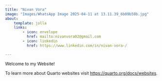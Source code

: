 ```yaml
---
title: "Nivan Vora"
image: "Images/WhatsApp Image 2025-04-11 at 13.11.39_6b09b58b.jpg"
about: 
    template: jolla
    links:
        - icon: envelope
          href: mailto:nivanvora02@gmail.com
        - icon: linkedin
          href: https://www.linkedin.com/in/nivan-vora-/

---
```


Welcome to my Website!

To learn more about Quarto websites visit <https://quarto.org/docs/websites>.
